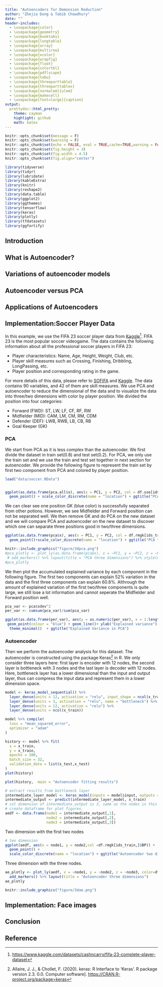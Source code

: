 ```yaml
---
title: "Autoencoders for Demonsion Reduction"
author: "Zhejia Dong & Tabib Chowdhury"
date: ""
header-includes:
  - \usepackage{color}
  - \usepackage{geometry}
  - \usepackage{booktabs}
  - \usepackage{longtable}
  - \usepackage{array}
  - \usepackage{multirow}
  - \usepackage{xcolor}
  - \usepackage{wrapfig}
  - \usepackage{float}
  - \usepackage{colortbl}
  - \usepackage{pdflscape}
  - \usepackage{tabu}
  - \usepackage{threeparttable}
  - \usepackage{threeparttablex}
  - \usepackage[normalem]{ulem}
  - \usepackage{makecell}
  - \usepackage[font=large]{caption}
output:
  prettydoc::html_pretty:
    theme: cayman
    highlight: github
    math: katex
---
```


```r
knitr::opts_chunk$set(message = F)
knitr::opts_chunk$set(warning = F)
knitr::opts_chunk$set(echo = FALSE, eval = TRUE,cache=TRUE,warning = FALSE,message = FALSE)
knitr::opts_chunk$set(fig.height = 3)
knitr::opts_chunk$set(fig.width = 4.5)
knitr::opts_chunk$set(fig.align="center")
```

```r
library(tidyverse)
library(tidyr)
library(lubridate)
library(kableExtra)
library(knitr)
library(reshape2)
library(data.table)
library(ggplot2)
library(ggthemes)
library(tensorflow)
library(keras)
library(plotly)
library(tfdatasets)
library(ggfortify)
```


## Introduction

## What is Autoencoder?

## Variations of autoencoder models

## Autoencoder versus PCA

## Applications of Autoencoders

## Implementation:Soccer Player Data

In this example, we use the FIFA 23 soccer player data from
[Kaggle](https://www.kaggle.com/datasets/cashncarry/fifa-23-complete-player-dataset)[^1]. FIFA 23 is the most popular soccer videogame. The data contains the following information about all the professional soccer players in FIFA 23:

- Player characteristics: Name, Age, Height, Weight, Club,  etc.
- Player skill measures such as Crossing, Finishing, Dribbling, LongPassing, etc.
- Player position and corresponding rating in the game.

For more details of this data, please refer to [SOFIFA](https://sofifa.com/) and [Kaggle](https://www.kaggle.com/datasets/cashncarry/fifa-23-complete-player-dataset). The data contains 90 variables, and 42 of them are skill measures. We use PCA and autoencoder to reduce the dimensional of the data and to visualize the data into three/two dimensions with color by player position. We divided the position into four categories:

- Forward (FWD): ST, LW, LF, CF, RF, RW
- Midfielder (MID): CAM, LM, CM, RM, CDM
- Defender (DEF): LWB, RWB, LB, CB, RB
- Goal Keeper (GK)

### PCA 

We start from PCA as it is less complex than the autoencoder. We first divide the dataset in train set(0.8) and test set(0.2). For PCA, we only use the train set and we use the train and test set together in next section for autoencoder. We provide the following figure to represent the train set by first two component from PCA and colored by player position.

```r
load("data/soccer.RData")


ggplot(as.data.frame(pca.all$x), aes(x = PC1, y = PC2, col = df.use[ids_train,]$BP)) + 
  geom_point() + scale_color_discrete(name = "location") + ggtitle("PCA with GK")
```
We can clear see one position GK (blue color) is successfully separated from other potions. However, we see Midfielder and Forward position can not be separated well. We then remove GK and do PCA on the new dataset and we will compare PCA and autoencoder on the new dataset to discover which one can separate three positions good in two/three dimensions.

```r

ggplot(as.data.frame(pca$x), aes(x = PC1, y = PC2, col = df.rmgk[ids_train,]$BP)) + 
  geom_point()+scale_color_discrete(name = "location") + ggtitle("PCA two dimensions")

```

```r

knitr::include_graphics("figure/3dpca.png")
#pca_plotly <- plot_ly(as.data.frame(pca$x), x = ~PC1, y = ~PC2, z = ~PC3, color = ~df.rmgk[ids_train,]$BP) %>% 
 # add_markers() %>% layout(title = "PCA three dimensions") %>% style(mergin = "auto")
#pca_plotly 
```

We then plot the accumulated explained variance by each component in the following figure. The first two components can explain 52\% variation in the data and the first three components can explain 60.8\%. Althrough the amount of explained variation of the first two/three components is quite large, we still lose a lot information and cannot seperate the Midfielder and Forward position well.

```r

pca_var <- pca$sdev^2
per_var <- cumsum(pca_var)/sum(pca_var) 

ggplot(as.data.frame(per_var), aes(y = as.numeric(per_var), x = 1:length(per_var)))+
 geom_point(colour = "blue") + geom_line()+ ylab("Explained variance") + xlab("Component") +
  theme_minimal()  + ggtitle("Explained Variance in PCA")
```

### Autoencoder

Then we perform the autoencoder analysis for this dataset. The autoencoder is constructed using the package 
Keras[^2] in R. We only consider three layers here: first layer is encoder with 12 nodes, the second layer is bottleneck with 3 nodes and the last layer is decoder with 12 nodes. Here, bottleneck layer has a lower dimensional than the input and output layer, thus can compress the input data and represent them in a lower dimension space. 

```r

model <- keras_model_sequential() %>%
  layer_dense(units = 12, activation = "relu", input_shape = ncol(x_train)) %>%
  layer_dense(units = 3, activation = "relu", name = "bottleneck") %>%
  layer_dense(units = 12, activation = "relu") %>%
  layer_dense(units = ncol(x_train))

model %>% compile(
  loss = "mean_squared_error", 
  optimizer = "adam"
)

history <- model %>% fit(
  x = x_train,
  y = x_train,
  epochs = 100,
  batch_size = 32,
  validation_data = list(x_test,x_test)
)
plot(history)
```

```r
plot(history,  main = "Autoencoder fitting results")
```


```r
# extract results from bottleneck layer
intermediate_layer_model <- keras_model(inputs = model$input, outputs =  get_layer(model, "bottleneck")$output)
intermediate_output <- predict(intermediate_layer_model, x_train)
# col dimension of intermediate_output is 3, same as the nodes in this layer.
# create dataframe for plot figures.
aedf <- data.frame(node1 = intermediate_output[,1],
                   node2 = intermediate_output[,2],
                   node3 = intermediate_output[,3])
```

Two dimension with the first two nodes

```r
# two dimension
ggplot(aedf, aes(x = node1, y = node2,col =df.rmgk[ids_train,]$BP)) + 
  geom_point() + 
  scale_color_discrete(name = "location") + ggtitle("Autoencoder two dimension")
```

 
Three dimension with the three nodes.

```r
ae_plotly <- plot_ly(aedf, x = ~node1, y = ~node2, z = ~node3, color=df.rmgk[ids_train,]$BP) %>% 
  add_markers() %>% layout(title = "Autoencoder three dimensions")
ae_plotly

```

```r
knitr::include_graphics("figure/3dae.png")
```


## Implementation: Face images


## Conclusion







## Reference

[^1]: <https://www.kaggle.com/datasets/cashncarry/fifa-23-complete-player-dataset>
[^2]: Allaire, J. J., & Chollet, F. (2020). keras: R Interface to ‘Keras’. R package version 2.3. 0.0. Computer software]. <https://CRAN.R-project.org/package=keras>
